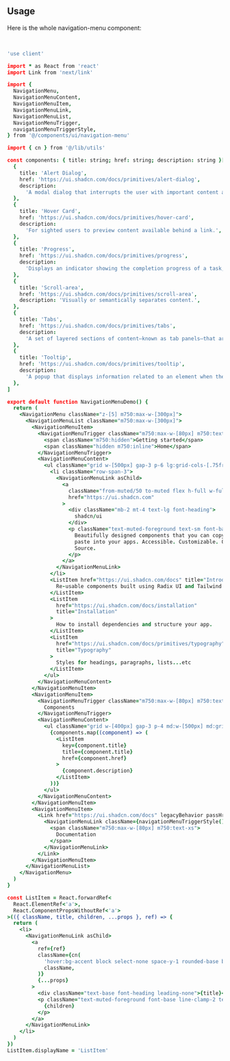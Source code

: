 ```coffeescript file=<rootDir>/src/components/ui/navigation-menu.tsx title="components/ui/navigation-menu.tsx"
```

<br />

## Usage

Here is the whole navigation-menu component:

<br />

```coffeescript title="navigation-menu-demo.tsx"
'use client'

import * as React from 'react'
import Link from 'next/link'

import {
  NavigationMenu,
  NavigationMenuContent,
  NavigationMenuItem,
  NavigationMenuLink,
  NavigationMenuList,
  NavigationMenuTrigger,
  navigationMenuTriggerStyle,
} from '@/components/ui/navigation-menu'

import { cn } from '@/lib/utils'

const components: { title: string; href: string; description: string }[] = [
  {
    title: 'Alert Dialog',
    href: 'https://ui.shadcn.com/docs/primitives/alert-dialog',
    description:
      'A modal dialog that interrupts the user with important content and expects a response.',
  },
  {
    title: 'Hover Card',
    href: 'https://ui.shadcn.com/docs/primitives/hover-card',
    description:
      'For sighted users to preview content available behind a link.',
  },
  {
    title: 'Progress',
    href: 'https://ui.shadcn.com/docs/primitives/progress',
    description:
      'Displays an indicator showing the completion progress of a task, typically displayed as a progress bar.',
  },
  {
    title: 'Scroll-area',
    href: 'https://ui.shadcn.com/docs/primitives/scroll-area',
    description: 'Visually or semantically separates content.',
  },
  {
    title: 'Tabs',
    href: 'https://ui.shadcn.com/docs/primitives/tabs',
    description:
      'A set of layered sections of content—known as tab panels—that are displayed one at a time.',
  },
  {
    title: 'Tooltip',
    href: 'https://ui.shadcn.com/docs/primitives/tooltip',
    description:
      'A popup that displays information related to an element when the element receives keyboard focus or the mouse hovers over it.',
  },
]

export default function NavigationMenuDemo() {
  return (
    <NavigationMenu className="z-[5] m750:max-w-[300px]">
      <NavigationMenuList className="m750:max-w-[300px]">
        <NavigationMenuItem>
          <NavigationMenuTrigger className="m750:max-w-[80px] m750:text-xs">
            <span className="m750:hidden">Getting started</span>
            <span className="hidden m750:inline">Home</span>
          </NavigationMenuTrigger>
          <NavigationMenuContent>
            <ul className="grid w-[500px] gap-3 p-6 lg:grid-cols-[.75fr_1fr] m750:w-[300px]">
              <li className="row-span-3">
                <NavigationMenuLink asChild>
                  <a
                    className="from-muted/50 to-muted flex h-full w-full select-none flex-col justify-end rounded-md bg-gradient-to-b p-6 no-underline outline-none focus:shadow-md"
                    href="https://ui.shadcn.com"
                  >
                    <div className="mb-2 mt-4 text-lg font-heading">
                      shadcn/ui
                    </div>
                    <p className="text-muted-foreground text-sm font-base leading-tight">
                      Beautifully designed components that you can copy and
                      paste into your apps. Accessible. Customizable. Open
                      Source.
                    </p>
                  </a>
                </NavigationMenuLink>
              </li>
              <ListItem href="https://ui.shadcn.com/docs" title="Introduction">
                Re-usable components built using Radix UI and Tailwind CSS.
              </ListItem>
              <ListItem
                href="https://ui.shadcn.com/docs/installation"
                title="Installation"
              >
                How to install dependencies and structure your app.
              </ListItem>
              <ListItem
                href="https://ui.shadcn.com/docs/primitives/typography"
                title="Typography"
              >
                Styles for headings, paragraphs, lists...etc
              </ListItem>
            </ul>
          </NavigationMenuContent>
        </NavigationMenuItem>
        <NavigationMenuItem>
          <NavigationMenuTrigger className="m750:max-w-[80px] m750:text-xs">
            Components
          </NavigationMenuTrigger>
          <NavigationMenuContent>
            <ul className="grid w-[400px] gap-3 p-4 md:w-[500px] md:grid-cols-2 lg:w-[600px] ">
              {components.map((component) => (
                <ListItem
                  key={component.title}
                  title={component.title}
                  href={component.href}
                >
                  {component.description}
                </ListItem>
              ))}
            </ul>
          </NavigationMenuContent>
        </NavigationMenuItem>
        <NavigationMenuItem>
          <Link href="https://ui.shadcn.com/docs" legacyBehavior passHref>
            <NavigationMenuLink className={navigationMenuTriggerStyle()}>
              <span className="m750:max-w-[80px] m750:text-xs">
                Documentation
              </span>
            </NavigationMenuLink>
          </Link>
        </NavigationMenuItem>
      </NavigationMenuList>
    </NavigationMenu>
  )
}

const ListItem = React.forwardRef<
  React.ElementRef<'a'>,
  React.ComponentPropsWithoutRef<'a'>
>(({ className, title, children, ...props }, ref) => {
  return (
    <li>
      <NavigationMenuLink asChild>
        <a
          ref={ref}
          className={cn(
            'hover:bg-accent block select-none space-y-1 rounded-base border-2 border-transparent p-3 leading-none no-underline outline-none transition-colors hover:border-black',
            className,
          )}
          {...props}
        >
          <div className="text-base font-heading leading-none">{title}</div>
          <p className="text-muted-foreground font-base line-clamp-2 text-sm leading-snug">
            {children}
          </p>
        </a>
      </NavigationMenuLink>
    </li>
  )
})
ListItem.displayName = 'ListItem'
```